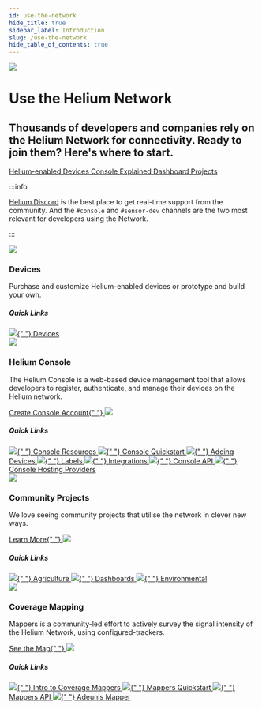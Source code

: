 ```yaml
---
id: use-the-network
hide_title: true
sidebar_label: Introduction
slug: /use-the-network
hide_table_of_contents: true
---
```



<div class="container" style={{ padding: 0, marginBottom: 60 }}>
  <div class="row">
    <div class="col col--12">
      <div class="flex" style={{ border: "none" }}>
        <img
          className="headericon"
          src={useBaseUrl("img/use-the-network/useheader.png")}
        />
        <div className="headertext">
          <h1 style={{ marginTop: 0 }}>Use the Helium Network</h1>
          <h2 className="subtitle">
            Thousands of developers and companies rely on the Helium Network for
            connectivity. Ready to join them? Here's where to start.
          </h2>
          <div>
            <a href="/use-the-network/devices/ready-to-use/">
              <span class="badge badge--secondary">Helium-enabled Devices</span>
            </a>
            <a href="/use-the-network/console/quickstart">
              <span class="badge badge--secondary">Console Explained</span>
            </a>
            <a href="/use-the-network/community-projects#dashboards">
              <span class="badge badge--secondary">Dashboard Projects</span>
            </a>
          </div>
        </div>
      </div>
    </div>
  </div>
</div>

<div style={{padding: '0px 0 50px'}}>

:::info

[Helium Discord](https://discord.gg/helium) is the best place to get real-time
support from the community. And the `#console` and `#sensor-dev` channels are
the two most relevant for developers using the Network.

:::

</div>

<div class="container" style={{ padding: 0 }}>
  <div class="row">
    <div class="col col--6" style={{ marginBottom: 100 }}>
      <img
        className="homeicon"
        style={{ maxWidth: 85 }}
        src={useBaseUrl("img/use-the-network/use1.svg")}
      />
      <h3>Devices</h3>
      <p className="podtext">
        Purchase and customize Helium-enabled devices or prototype and build
        your own.
      </p>
      <h5>Quick Links</h5>
      <a className="block" href="/use-the-network/devices/">
        <img className="docicon" src={useBaseUrl("img/icons/docicon.svg")} />{" "}
        Devices
      </a>
    </div>
    <div class="col col--6 " style={{ marginBottom: 100 }}>
      <img
        className="homeicon"
        style={{ maxWidth: 85 }}
        src={useBaseUrl("img/use-the-network/use2.svg")}
      />
      <h3>Helium Console</h3>
      <p className="podtext">
        The Helium Console is a web-based device management tool that allows
        developers to register, authenticate, and manage their devices on the
        Helium network.
      </p>
      <a href="https://console.helium.com">
        Create Console Account{" "}
        <img
          className="linkarrow"
          src={useBaseUrl("img/icons/linkarrow.svg")}
        />
      </a>
      <h5>Quick Links</h5>
      <a className="block" href="/use-the-network/console">
        <img className="docicon" src={useBaseUrl("img/icons/docicon.svg")} />{" "}
        Console Resources
      </a>
      <a className="block" href="/use-the-network/console/quickstart">
        <img className="docicon" src={useBaseUrl("img/icons/docicon.svg")} />{" "}
        Console Quickstart
      </a>
      <a className="block" href="/use-the-network/console/adding-devices">
        <img className="docicon" src={useBaseUrl("img/icons/docicon.svg")} />{" "}
        Adding Devices
      </a>
      <a className="block" href="/use-the-network/console/labels">
        <img className="docicon" src={useBaseUrl("img/icons/docicon.svg")} />{" "}
        Labels
      </a>
      <a className="block" href="/use-the-network/console/integrations">
        <img className="docicon" src={useBaseUrl("img/icons/docicon.svg")} />{" "}
        Integrations
      </a>
      <a className="block" href="/use-the-network/console/api">
        <img className="docicon" src={useBaseUrl("img/icons/docicon.svg")} />{" "}
        Console API
      </a>
      <a className="block" href="	/use-the-network/console/hosting-providers">
        <img className="docicon" src={useBaseUrl("img/icons/docicon.svg")} />{" "}
        Console Hosting Providers
      </a>
    </div>
    <div class="col col--6" style={{ marginBottom: 100 }}>
      <img
        className="homeicon"
        style={{ maxWidth: 85 }}
        src={useBaseUrl("img/use-the-network/use3.svg")}
      />
      <h3>Community Projects</h3>
      <p className="podtext">
        We love seeing community projects that utilise the network in clever new
        ways.
      </p>
      <a href="/use-the-network">
        Learn More{" "}
        <img
          className="linkarrow"
          src={useBaseUrl("img/icons/linkarrow.svg")}
        />
      </a>
      <h5>Quick Links</h5>
      <a
        className="block"
        href="/use-the-network/community-projects#agricultural"
      >
        <img className="docicon" src={useBaseUrl("img/icons/docicon.svg")} />{" "}
        Agriculture
      </a>
      <a
        className="block"
        href="/use-the-network/community-projects#dashboards"
      >
        <img className="docicon" src={useBaseUrl("img/icons/docicon.svg")} />{" "}
        Dashboards
      </a>
      <a
        className="block"
        href="/use-the-network/community-projects#environmental"
      >
        <img className="docicon" src={useBaseUrl("img/icons/docicon.svg")} />{" "}
        Environmental
      </a>
    </div>
    <div class="col col--6" style={{ marginBottom: 100 }}>
      <img
        className="homeicon"
        style={{ maxWidth: 85 }}
        src={useBaseUrl("img/use-the-network/use4.svg")}
      />
      <h3>Coverage Mapping</h3>
      <p className="podtext">
        Mappers is a community-led effort to actively survey the signal
        intensity of the Helium Network, using configured-trackers.
      </p>
      <a href="https://mappers.helium.com">
        See the Map{" "}
        <img
          className="linkarrow"
          src={useBaseUrl("img/icons/linkarrow.svg")}
        />
      </a>
      <h5>Quick Links</h5>
      <a className="block" href="/use-the-network/coverage-mapping">
        <img className="docicon" src={useBaseUrl("img/icons/docicon.svg")} />{" "}
        Intro to Coverage Mappers
      </a>
      <a
        className="block"
        href="/use-the-network/coverage-mapping/mappers-quickstart"
      >
        <img className="docicon" src={useBaseUrl("img/icons/docicon.svg")} />{" "}
        Mappers Quickstart
      </a>
      <a className="block" href="/use-the-network/coverage-mapping/mappers-api">
        <img className="docicon" src={useBaseUrl("img/icons/docicon.svg")} />{" "}
        Mappers API
      </a>
      <a
        className="block"
        href="/use-the-network/coverage-mapping/adeunis-mapper"
      >
        <img className="docicon" src={useBaseUrl("img/icons/docicon.svg")} />{" "}
        Adeunis Mapper
      </a>
    </div>
  </div>
</div>
